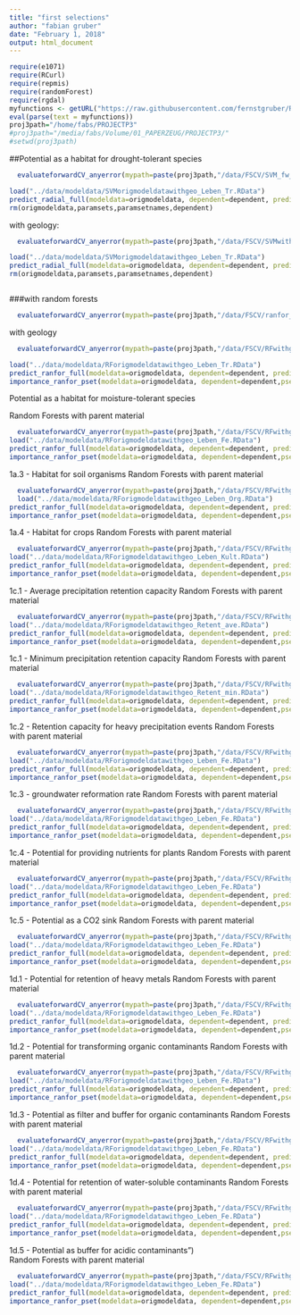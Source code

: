 ```yaml
---
title: "first selections"
author: "fabian gruber"
date: "February 1, 2018"
output: html_document
---
```


```r
require(e1071)
require(RCurl)
require(repmis)
require(randomForest)
require(rgdal)
myfunctions <- getURL("https://raw.githubusercontent.com/fernstgruber/Rstuff/master/fabiansandrossitersfunctions.R", ssl.verifypeer = FALSE)
eval(parse(text = myfunctions))
proj3path="/home/fabs/PROJECTP3"
#proj3path="/media/fabs/Volume/01_PAPERZEUG/PROJECTP3/"
#setwd(proj3path)
```

##Potential as a habitat for drought-tolerant species


```r
  evaluateforwardCV_anyerror(mypath=paste(proj3path,"/data/FSCV/SVM_fw_5fold_10p_Leben_Tr_allpreds",sep=""),kk=1:5,endround = 10,error = "cverror",geheim = "geheimerprederror",yrange=c(0,1))

```

```r
load("../data/modeldata/SVMorigmodeldatawithgeo_Leben_Tr.RData")
predict_radial_full(modeldata=origmodeldata, dependent=dependent, predictors=unlist(paramsets[5]))
rm(origmodeldata,paramsets,paramsetnames,dependent)
```
with geology:


```r
  evaluateforwardCV_anyerror(mypath=paste(proj3path,"/data/FSCV/SVMwithgeo_fw_5fold_10p_Leben_Tr_allpreds",sep=""),kk=1:5,endround = 10,error = "cverror",geheim = "geheimerprederror",yrange=c(0,1))
```

```r
load("../data/modeldata/SVMorigmodeldatawithgeo_Leben_Tr.RData")
predict_radial_full(modeldata=origmodeldata, dependent=dependent, predictors=unlist(paramsets[5]))
rm(origmodeldata,paramsets,paramsetnames,dependent)
```
```r

```


###with random forests

```r
  evaluateforwardCV_anyerror(mypath=paste(proj3path,"/data/FSCV/ranfor_fw_5fold_10p_Leben_Tr_allpreds",sep=""),kk=1:5,endround = 10,error = "cverror",geheim = "geheimerprederror",yrange=c(0,1))
```
with geology

```r
  evaluateforwardCV_anyerror(mypath=paste(proj3path,"/data/FSCV/RFwithgeo_fw_5fold_10p_Leben_Tr_allpreds",sep=""),kk=1:5,endround = 10,error = "cverror",geheim = "geheimerprederror",yrange=c(0,1))
```



```r
load("../data/modeldata/RForigmodeldatawithgeo_Leben_Tr.RData")
predict_ranfor_full(modeldata=origmodeldata, dependent=dependent, predictors=unlist(paramsets[5]),pset=5,altdata=origmodeldata)
importance_ranfor_pset(modeldata=origmodeldata, dependent=dependent,pset = 5,altdata=origmodeldata)
```


Potential as a habitat for moisture-tolerant species

Random Forests with parent material

```r
  evaluateforwardCV_anyerror(mypath=paste(proj3path,"/data/FSCV/RFwithgeo_fw_5fold_10p_Leben_Fe_allpreds",sep=""),kk=1:5,endround = 10,error = "cverror",geheim = "geheimerprederror",yrange=c(0,1))
load("../data/modeldata/RForigmodeldatawithgeo_Leben_Fe.RData")
predict_ranfor_full(modeldata=origmodeldata, dependent=dependent, predictors=unlist(paramsets[5]),pset=5,altdata=origmodeldata)
importance_ranfor_pset(modeldata=origmodeldata, dependent=dependent,pset = 5,altdata=origmodeldata)
```


1a.3 - Habitat for soil organisms
Random Forests with parent material

```r
  evaluateforwardCV_anyerror(mypath=paste(proj3path,"/data/FSCV/RFwithgeo_fw_5fold_10p_Leben_Org_allpreds",sep=""),kk=1:5,endround = 10,error = "cverror",geheim = "geheimerprederror",yrange=c(0,1))
  load("../data/modeldata/RForigmodeldatawithgeo_Leben_Org.RData")
predict_ranfor_full(modeldata=origmodeldata, dependent=dependent, predictors=unlist(paramsets[5]),pset=5,altdata=origmodeldata)
importance_ranfor_pset(modeldata=origmodeldata, dependent=dependent,pset = 5,altdata=origmodeldata)
```

1a.4 - Habitat for crops
Random Forests with parent material

```r
  evaluateforwardCV_anyerror(mypath=paste(proj3path,"/data/FSCV/RFwithgeo_fw_5fold_10p_Leben_Kult_allpreds",sep=""),kk=1:5,endround = 10,error = "cverror",geheim = "geheimerprederror",yrange=c(0,1))
load("../data/modeldata/RForigmodeldatawithgeo_Leben_Kult.RData")
predict_ranfor_full(modeldata=origmodeldata, dependent=dependent, predictors=unlist(paramsets[5]),pset=5,altdata=origmodeldata)
importance_ranfor_pset(modeldata=origmodeldata, dependent=dependent,pset = 5,altdata=origmodeldata)
```

1c.1 - Average precipitation retention capacity
Random Forests with parent material

```r
  evaluateforwardCV_anyerror(mypath=paste(proj3path,"/data/FSCV/RFwithgeo_fw_5fold_10p_Retent_ave_allpreds",sep=""),kk=1:5,endround = 10,error = "cverror",geheim = "geheimerprederror",yrange=c(0,1))
load("../data/modeldata/RForigmodeldatawithgeo_Retent_ave.RData")
predict_ranfor_full(modeldata=origmodeldata, dependent=dependent, predictors=unlist(paramsets[5]),pset=5,altdata=origmodeldata)
importance_ranfor_pset(modeldata=origmodeldata, dependent=dependent,pset = 5,altdata=origmodeldata)
```

1c.1 - Minimum precipitation retention capacity
Random Forests with parent material

```r
  evaluateforwardCV_anyerror(mypath=paste(proj3path,"/data/FSCV/RFwithgeo_fw_5fold_10p_Retent_min_allpreds",sep=""),kk=1:5,endround = 10,error = "cverror",geheim = "geheimerprederror",yrange=c(0,1))
load("../data/modeldata/RForigmodeldatawithgeo_Retent_min.RData")
predict_ranfor_full(modeldata=origmodeldata, dependent=dependent, predictors=unlist(paramsets[5]),pset=5,altdata=origmodeldata)
importance_ranfor_pset(modeldata=origmodeldata, dependent=dependent,pset = 5,altdata=origmodeldata)
```

1c.2 - Retention capacity for heavy precipitation events
Random Forests with parent material

```r
  evaluateforwardCV_anyerror(mypath=paste(proj3path,"/data/FSCV/RFwithgeo_fw_5fold_10p_Leben_Fe_allpreds",sep=""),kk=1:5,endround = 10,error = "cverror",geheim = "geheimerprederror",yrange=c(0,1))
load("../data/modeldata/RForigmodeldatawithgeo_Leben_Fe.RData")
predict_ranfor_full(modeldata=origmodeldata, dependent=dependent, predictors=unlist(paramsets[5]),pset=5,altdata=origmodeldata)
importance_ranfor_pset(modeldata=origmodeldata, dependent=dependent,pset = 5,altdata=origmodeldata)
```

1c.3 - groundwater reformation rate
Random Forests with parent material

```r
  evaluateforwardCV_anyerror(mypath=paste(proj3path,"/data/FSCV/RFwithgeo_fw_5fold_10p_Leben_Fe_allpreds",sep=""),kk=1:5,endround = 10,error = "cverror",geheim = "geheimerprederror",yrange=c(0,1))
load("../data/modeldata/RForigmodeldatawithgeo_Leben_Fe.RData")
predict_ranfor_full(modeldata=origmodeldata, dependent=dependent, predictors=unlist(paramsets[5]),pset=5,altdata=origmodeldata)
importance_ranfor_pset(modeldata=origmodeldata, dependent=dependent,pset = 5,altdata=origmodeldata)
```


1c.4 - Potential for providing nutrients for plants
Random Forests with parent material

```r
  evaluateforwardCV_anyerror(mypath=paste(proj3path,"/data/FSCV/RFwithgeo_fw_5fold_10p_Leben_Fe_allpreds",sep=""),kk=1:5,endround = 10,error = "cverror",geheim = "geheimerprederror",yrange=c(0,1))
load("../data/modeldata/RForigmodeldatawithgeo_Leben_Fe.RData")
predict_ranfor_full(modeldata=origmodeldata, dependent=dependent, predictors=unlist(paramsets[5]),pset=5,altdata=origmodeldata)
importance_ranfor_pset(modeldata=origmodeldata, dependent=dependent,pset = 5,altdata=origmodeldata)
```

1c.5 - Potential as a CO2 sink
Random Forests with parent material

```r
  evaluateforwardCV_anyerror(mypath=paste(proj3path,"/data/FSCV/RFwithgeo_fw_5fold_10p_Leben_Fe_allpreds",sep=""),kk=1:5,endround = 10,error = "cverror",geheim = "geheimerprederror",yrange=c(0,1))
load("../data/modeldata/RForigmodeldatawithgeo_Leben_Fe.RData")
predict_ranfor_full(modeldata=origmodeldata, dependent=dependent, predictors=unlist(paramsets[5]),pset=5,altdata=origmodeldata)
importance_ranfor_pset(modeldata=origmodeldata, dependent=dependent,pset = 5,altdata=origmodeldata)
```

1d.1 - Potential for retention of heavy metals
Random Forests with parent material

```r
  evaluateforwardCV_anyerror(mypath=paste(proj3path,"/data/FSCV/RFwithgeo_fw_5fold_10p_Leben_Fe_allpreds",sep=""),kk=1:5,endround = 10,error = "cverror",geheim = "geheimerprederror",yrange=c(0,1))
load("../data/modeldata/RForigmodeldatawithgeo_Leben_Fe.RData")
predict_ranfor_full(modeldata=origmodeldata, dependent=dependent, predictors=unlist(paramsets[5]),pset=5,altdata=origmodeldata)
importance_ranfor_pset(modeldata=origmodeldata, dependent=dependent,pset = 5,altdata=origmodeldata)
```


1d.2 - Potential for transforming organic contaminants
Random Forests with parent material

```r
  evaluateforwardCV_anyerror(mypath=paste(proj3path,"/data/FSCV/RFwithgeo_fw_5fold_10p_Leben_Fe_allpreds",sep=""),kk=1:5,endround = 10,error = "cverror",geheim = "geheimerprederror",yrange=c(0,1))
load("../data/modeldata/RForigmodeldatawithgeo_Leben_Fe.RData")
predict_ranfor_full(modeldata=origmodeldata, dependent=dependent, predictors=unlist(paramsets[5]),pset=5,altdata=origmodeldata)
importance_ranfor_pset(modeldata=origmodeldata, dependent=dependent,pset = 5,altdata=origmodeldata)
```

1d.3 - Potential as filter and buffer for organic contaminants
Random Forests with parent material

```r
  evaluateforwardCV_anyerror(mypath=paste(proj3path,"/data/FSCV/RFwithgeo_fw_5fold_10p_Leben_Fe_allpreds",sep=""),kk=1:5,endround = 10,error = "cverror",geheim = "geheimerprederror",yrange=c(0,1))
load("../data/modeldata/RForigmodeldatawithgeo_Leben_Fe.RData")
predict_ranfor_full(modeldata=origmodeldata, dependent=dependent, predictors=unlist(paramsets[5]),pset=5,altdata=origmodeldata)
importance_ranfor_pset(modeldata=origmodeldata, dependent=dependent,pset = 5,altdata=origmodeldata)
```

1d.4 - Potential for retention of water-soluble contaminants
Random Forests with parent material

```r
  evaluateforwardCV_anyerror(mypath=paste(proj3path,"/data/FSCV/RFwithgeo_fw_5fold_10p_Leben_Fe_allpreds",sep=""),kk=1:5,endround = 10,error = "cverror",geheim = "geheimerprederror",yrange=c(0,1))
load("../data/modeldata/RForigmodeldatawithgeo_Leben_Fe.RData")
predict_ranfor_full(modeldata=origmodeldata, dependent=dependent, predictors=unlist(paramsets[5]),pset=5,altdata=origmodeldata)
importance_ranfor_pset(modeldata=origmodeldata, dependent=dependent,pset = 5,altdata=origmodeldata)
```

1d.5 - Potential as buffer for acidic contaminants")             
Random Forests with parent material

```r
  evaluateforwardCV_anyerror(mypath=paste(proj3path,"/data/FSCV/RFwithgeo_fw_5fold_10p_Leben_Fe_allpreds",sep=""),kk=1:5,endround = 10,error = "cverror",geheim = "geheimerprederror",yrange=c(0,1))
load("../data/modeldata/RForigmodeldatawithgeo_Leben_Fe.RData")
predict_ranfor_full(modeldata=origmodeldata, dependent=dependent, predictors=unlist(paramsets[5]),pset=5,altdata=origmodeldata)
importance_ranfor_pset(modeldata=origmodeldata, dependent=dependent,pset = 5,altdata=origmodeldata)
```
